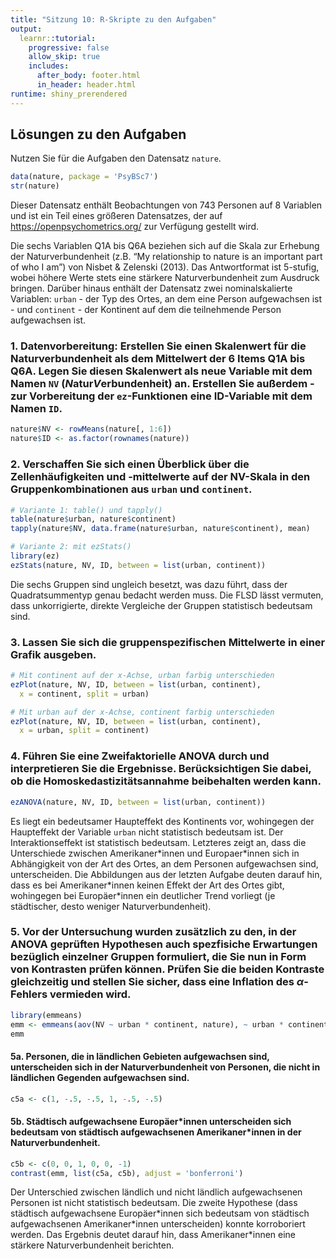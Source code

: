 ```yaml
---
title: "Sitzung 10: R-Skripte zu den Aufgaben"
output: 
  learnr::tutorial:
    progressive: false
    allow_skip: true
    includes:
      after_body: footer.html
      in_header: header.html
runtime: shiny_prerendered
---
```


## Lösungen zu den Aufgaben

Nutzen Sie für die Aufgaben den Datensatz `nature`.

```r
data(nature, package = 'PsyBSc7')
str(nature)
```

Dieser Datensatz enthält Beobachtungen von 743 Personen auf 8 Variablen und ist ein Teil eines größeren Datensatzes, der auf [https://openpsychometrics.org/](https://openpsychometrics.org/) zur Verfügung gestellt wird.

Die sechs Variablen Q1A bis Q6A beziehen sich auf die Skala zur Erhebung der Naturverbundenheit (z.B. "My relationship to nature is an important part of who I am") von Nisbet & Zelenski (2013). Das Antwortformat ist 5-stufig, wobei höhere Werte stets eine stärkere Naturverbundenheit zum Ausdruck bringen. Darüber hinaus enthält der Datensatz zwei nominalskalierte Variablen: `urban` - der Typ des Ortes, an dem eine Person aufgewachsen ist - und `continent` - der Kontinent auf dem die teilnehmende Person aufgewachsen ist.

### 1. Datenvorbereitung: Erstellen Sie einen Skalenwert für die Naturverbundenheit als dem Mittelwert der 6 Items Q1A bis Q6A. Legen Sie diesen Skalenwert als neue Variable mit dem Namen `NV` (*N*atur*V*erbundenheit) an. Erstellen Sie außerdem - zur Vorbereitung der `ez`-Funktionen eine ID-Variable mit dem Namen `ID`.

```r
nature$NV <- rowMeans(nature[, 1:6])
nature$ID <- as.factor(rownames(nature))
```

### 2. Verschaffen Sie sich einen Überblick über die Zellenhäufigkeiten und -mittelwerte auf der NV-Skala in den Gruppenkombinationen aus `urban` und `continent`.

```r
# Variante 1: table() und tapply()
table(nature$urban, nature$continent)
tapply(nature$NV, data.frame(nature$urban, nature$continent), mean)

# Variante 2: mit ezStats()
library(ez)
ezStats(nature, NV, ID, between = list(urban, continent))
```

Die sechs Gruppen sind ungleich besetzt, was dazu führt, dass der Quadratsummentyp genau bedacht werden muss. Die FLSD lässt vermuten, dass unkorrigierte, direkte Vergleiche der Gruppen statistisch bedeutsam sind.

### 3. Lassen Sie sich die gruppenspezifischen Mittelwerte in einer Grafik ausgeben.

```r
# Mit continent auf der x-Achse, urban farbig unterschieden
ezPlot(nature, NV, ID, between = list(urban, continent),
  x = continent, split = urban)

# Mit urban auf der x-Achse, continent farbig unterschieden
ezPlot(nature, NV, ID, between = list(urban, continent),
  x = urban, split = continent)
```

### 4. Führen Sie eine Zweifaktorielle ANOVA durch und interpretieren Sie die Ergebnisse. Berücksichtigen Sie dabei, ob die Homoskedastizitätsannahme beibehalten werden kann.

```r
ezANOVA(nature, NV, ID, between = list(urban, continent))
```

Es liegt ein bedeutsamer Haupteffekt des Kontinents vor, wohingegen der Haupteffekt der Variable `urban` nicht statistisch bedeutsam ist. Der Interaktionseffekt ist statistisch bedeutsam. Letzteres zeigt an, dass die Unterschiede zwischen Amerikaner\*innen und Europaer\*innen sich in Abhängigkeit von der Art des Ortes, an dem Personen aufgewachsen sind, unterscheiden. Die Abbildungen aus der letzten Aufgabe deuten darauf hin, dass es bei Amerikaner\*innen keinen Effekt der Art des Ortes gibt, wohingegen bei Europäer\*innen ein deutlicher Trend vorliegt (je städtischer, desto weniger Naturverbundenheit).

### 5. Vor der Untersuchung wurden zusätzlich zu den, in der ANOVA geprüften Hypothesen auch spezfisiche Erwartungen bezüglich einzelner Gruppen formuliert, die Sie nun in Form von Kontrasten prüfen können. Prüfen Sie die beiden Kontraste gleichzeitig und stellen Sie sicher, dass eine Inflation des $\alpha$-Fehlers vermieden wird.

```r
library(emmeans)
emm <- emmeans(aov(NV ~ urban * continent, nature), ~ urban * continent)
emm
```


#### 5a. Personen, die in ländlichen Gebieten aufgewachsen sind, unterscheiden sich in der Naturverbundenheit von Personen, die nicht in ländlichen Gegenden aufgewachsen sind.

```r
c5a <- c(1, -.5, -.5, 1, -.5, -.5)
```

#### 5b. Städtisch aufgewachsene Europäer\*innen unterscheiden sich bedeutsam von städtisch aufgewachsenen Amerikaner\*innen  in der Naturverbundenheit.

```r
c5b <- c(0, 0, 1, 0, 0, -1)
contrast(emm, list(c5a, c5b), adjust = 'bonferroni')
```

Der Unterschied zwischen ländlich und nicht ländlich aufgewachsenen Personen ist nicht statistisch bedeutsam. Die zweite Hypothese (dass städtisch aufgewachsene Europäer\*innen sich bedeutsam von städtisch aufgewachsenen Amerikaner\*innen unterscheiden) konnte korroboriert werden. Das Ergebnis deutet darauf hin, dass Amerikaner\*innen eine stärkere Naturverbundenheit berichten.